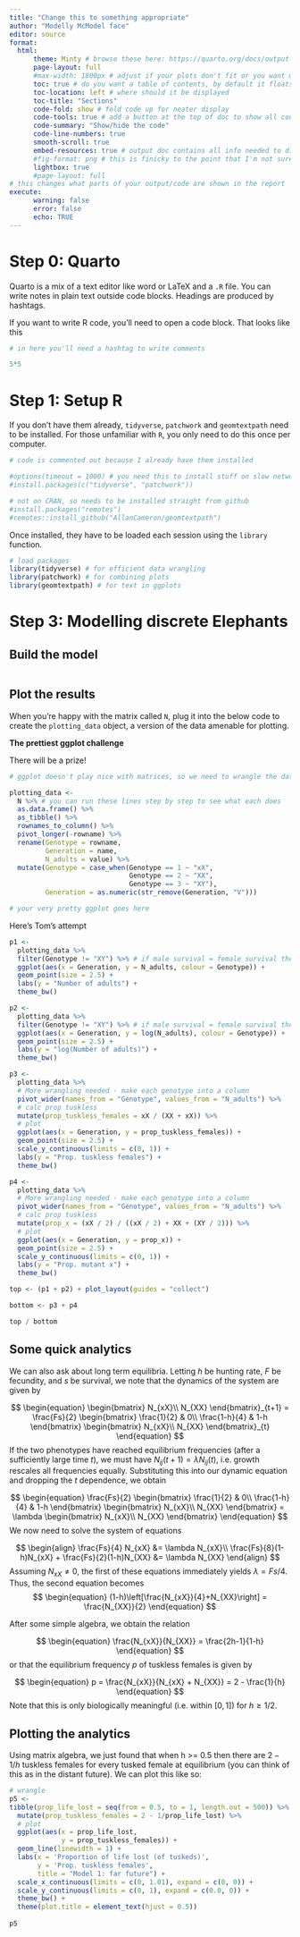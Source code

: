```yaml
---
title: "Change this to something appropriate"
author: "Modelly McModel face"
editor: source
format:
  html:
      theme: Minty # browse these here: https://quarto.org/docs/output-formats/html-themes.html
      page-layout: full
      #max-width: 1800px # adjust if your plots don't fit or you want more or less whitespace
      toc: true # do you want a table of contents, by default it floats as you scroll
      toc-location: left # where should it be displayed
      toc-title: "Sections"
      code-fold: show # fold code up for neater display
      code-tools: true # add a button at the top of doc to show all code
      code-summary: "Show/hide the code"
      code-line-numbers: true
      smooth-scroll: true
      embed-resources: true # output doc contains all info needed to display html
      #fig-format: png # this is finicky to the point that I'm not sure it works
      lightbox: true
      #page-layout: full
# this changes what parts of your output/code are shown in the report
execute:
      warning: false
      error: false
      echo: TRUE
---
```


# Step 0: Quarto

Quarto is a mix of a text editor like word or LaTeX and a `.R` file. You can write notes in plain text outside code blocks. Headings are produced by hashtags.

If you want to write R code, you'll need to open a code block. That looks like this

```r
# in here you'll need a hashtag to write comments

5*5
```


# Step 1: Setup R

If you don't have them already, `tidyverse`, `patchwork` and `geomtextpath` need to be installed. For those unfamiliar with `R`, you only need to do this once per computer. 

```r
# code is commented out because I already have them installed

#options(timeout = 1000) # you need this to install stuff on slow networks
#install.packages(c("tidyverse", "patchwork"))

# not on CRAN, so needs to be installed straight from github              
#install.packages("remotes")
#remotes::install_github("AllanCameron/geomtextpath")
```

Once installed, they have to be loaded each session using the `library` function.

```r

# load packages 
library(tidyverse) # for efficient data wrangling
library(patchwork) # for combining plots
library(geomtextpath) # for text in ggplots 
```

# Step 3: Modelling discrete Elephants

## Build the model

```r

```

## Plot the results

When you're happy with the matrix called `N`, plug it into the below code to create the `plotting_data` object, a version of the data amenable for plotting.

**The prettiest ggplot challenge**

There will be a prize!

```r
# ggplot doesn't play nice with matrices, so we need to wrangle the data into a plottable format.

plotting_data <- 
  N %>% # you can run these lines step by step to see what each does
  as.data.frame() %>% 
  as_tibble() %>% 
  rownames_to_column() %>% 
  pivot_longer(-rowname) %>% 
  rename(Genotype = rowname,
         Generation = name,
         N_adults = value) %>% 
  mutate(Genotype = case_when(Genotype == 1 ~ "xX",
                              Genotype == 2 ~ "XX",
                              Genotype == 3 ~ "XY"),
         Generation = as.numeric(str_remove(Generation, "V")))

# your very pretty ggplot goes here
```

Here's Tom's attempt

```r
p1 <-
  plotting_data %>% 
  filter(Genotype != "XY") %>% # if male survival = female survival there's no need to plot XY
  ggplot(aes(x = Generation, y = N_adults, colour = Genotype)) +
  geom_point(size = 2.5) +
  labs(y = "Number of adults") +
  theme_bw()

p2 <-
  plotting_data %>% 
  filter(Genotype != "XY") %>% # if male survival = female survival there's no need to plot XY
  ggplot(aes(x = Generation, y = log(N_adults), colour = Genotype)) +
  geom_point(size = 2.5) +
  labs(y = "log(Number of adults)") +
  theme_bw()

p3 <-
  plotting_data %>% 
  # More wrangling needed - make each genotype into a column  
  pivot_wider(names_from = "Genotype", values_from = "N_adults") %>% 
  # calc prop tuskless
  mutate(prop_tuskless_females = xX / (XX + xX)) %>% 
  # plot
  ggplot(aes(x = Generation, y = prop_tuskless_females)) +
  geom_point(size = 2.5) +
  scale_y_continuous(limits = c(0, 1)) +
  labs(y = "Prop. tuskless females") +
  theme_bw()

p4 <-
  plotting_data %>% 
  # More wrangling needed - make each genotype into a column  
  pivot_wider(names_from = "Genotype", values_from = "N_adults") %>% 
  # calc prop tuskless
  mutate(prop_x = (xX / 2) / ((xX / 2) + XX + (XY / 2))) %>% 
  # plot
  ggplot(aes(x = Generation, y = prop_x)) +
  geom_point(size = 2.5) +
  scale_y_continuous(limits = c(0, 1)) +
  labs(y = "Prop. mutant x") +
  theme_bw()

top <- (p1 + p2) + plot_layout(guides = "collect")

bottom <- p3 + p4

top / bottom
```

## Some quick analytics

We can also ask about long term equilibria. Letting  $h$ be hunting rate, $F$ be fecundity, and $s$ be survival, we note that the dynamics of the system are given by

$$
\begin{equation}
\begin{bmatrix}
N_{xX}\\
N_{XX}
\end{bmatrix}_{t+1} = \frac{Fs}{2} 
\begin{bmatrix}
\frac{1}{2} & 0\\
\frac{1-h}{4} & 1-h
\end{bmatrix}
\begin{bmatrix}
N_{xX}\\
N_{XX}
\end{bmatrix}_{t}
\end{equation}
$$
If the two phenotypes have reached equilibrium frequencies (after a sufficiently large time $t$), we must have $N_{ij}(t+1) = \lambda N_{ij}(t)$, i.e. growth rescales all frequencies equally. Substituting this into our dynamic equation and dropping the $t$ dependence, we obtain

$$
\begin{equation}
 \frac{Fs}{2} 
\begin{bmatrix}
\frac{1}{2} & 0\\
\frac{1-h}{4} & 1-h
\end{bmatrix}
\begin{bmatrix}
N_{xX}\\
N_{XX}
\end{bmatrix} = \lambda \begin{bmatrix}
N_{xX}\\
N_{XX}
\end{bmatrix}
\end{equation}
$$
We now need to solve the system of equations

$$
\begin{align}
 \frac{Fs}{4} N_{xX} &= \lambda N_{xX}\\
\frac{Fs}{8}(1-h)N_{xX} + \frac{Fs}{2}(1-h)N_{XX} &= \lambda N_{XX}
\end{align}
$$
Assuming $N_{xX} \neq 0$, the first of these equations immediately yields $\lambda = Fs/4$. Thus, the second equation becomes
$$
\begin{equation}
(1-h)\left[\frac{N_{xX}}{4}+N_{XX}\right] =  \frac{N_{XX}}{2}
\end{equation}
$$

After some simple algebra, we obtain the relation 


$$
\begin{equation}
\frac{N_{xX}}{N_{XX}} = \frac{2h-1}{1-h}
\end{equation}
$$
or that the equilibrium frequency $p$ of tuskless females is given by

$$
\begin{equation}
p = \frac{N_{xX}}{N_{xX} + N_{XX}} = 2 - \frac{1}{h}
\end{equation}
$$
Note that this is only biologically meaningful (i.e. within $[0,1]$) for $h \geq 1/2$. 


## Plotting the analytics

Using matrix algebra, we just found that when h >= 0.5 then there are $2 - 1/h$ tuskless females for every tusked female at equilibrium (you can think of this as in the distant future). We can plot this like so:

```r
# wrangle
p5 <-
tibble(prop_life_lost = seq(from = 0.5, to = 1, length.out = 500)) %>% 
  mutate(prop_tuskless_females = 2 - 1/prop_life_lost) %>% 
  # plot
  ggplot(aes(x = prop_life_lost,
             y = prop_tuskless_females)) +
  geom_line(linewidth = 1) +
  labs(x = 'Proportion of life lost (of tuskeds)',
       y = 'Prop. tuskless females',
       title = "Model 1: far future") +
  scale_x_continuous(limits = c(0, 1.01), expand = c(0, 0)) +
  scale_y_continuous(limits = c(0, 1), expand = c(0.0, 0)) +
  theme_bw() +
  theme(plot.title = element_text(hjust = 0.5))
  
p5
```



